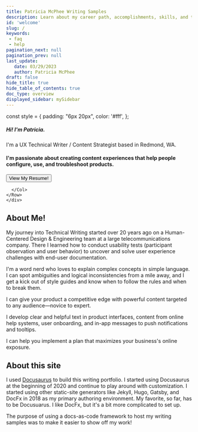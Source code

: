 ```yaml
---
title: Patricia McPhee Writing Samples
description: Learn about my career path, accomplishments, skills, and training.
id: 'welcome'
slug: /
keywords: 
 - faq
 - help
pagination_next: null
pagination_prev: null
last_update: 
   date: 03/29/2023
   author: Patricia McPhee
draft: false
hide_title: true
hide_table_of_contents: true
doc_type: overview
displayed_sidebar: mySidebar
---
```



const style = {
  padding: "6px 20px",
  color: '#fff',
};


<div class="intro-visual">

<Row wrap={true}>
<Col flex="1 1 250px">
       <div class="intro-text">
           <h5 class="intro-visual-header">
    Hi! I'm Patricia.
    </h5>
    <p class="intro-text">I'm a UX Technical Writer / Content Strategist based in Redmond, WA.
    </p>
    <h4 class="intro-text">I'm passionate about creating content experiences that help people configure, use, and troubleshoot products. </h4>                 
        </div>
        <div class="intro-text-button">
        <ConfigProvider
            theme={{
              token: {
                  colorPrimary: '#9ecd28',
                  colorPrimaryHover: '#046b99',
                  colorTextBase: '#1890ff',
                }
              }
            }
          >
            <Button type="primary" shape="round" size='large' style={style} href="/portfolio/resume" >
                    View My Resume!
                  </Button>
          </ConfigProvider>
      </div>
      </Col>
       <Col flex="0 1 300px">
        <div className="intro-image"></div>
          
      </Col>
    </Row>
    </div>


<h2>About Me!</h2>

My journey into Technical Writing started over 20 years ago on a Human-Centered Design & Engineering team at a large telecommunications company. There I learned how to conduct usability tests (participant observation and user behavior) to uncover and solve user experience challenges with end-user documentation.

I'm a word nerd who loves to explain complex concepts in simple language. I can spot ambiguities and logical inconsistencies from a mile away, and I get a kick out of style guides and know when to follow the rules and when to break them.


<Row>
   <Col span={1}><p><CheckCircleFilled style={{ fontSize: '24px', color: '#9ecd28' }} /></p></Col>
   <Col span={20} offset={-3}><p>I can give your product a competitive edge with powerful content targeted to any audience—novice to expert.</p></Col>
</Row>
<Row>
   <Col span={1}><p><CheckCircleFilled style={{ fontSize: '24px', color: '#9ecd28' }} /></p></Col>
   <Col span={20}><p>I develop clear and helpful text in product interfaces, content from online help systems, user onboarding, and in-app messages to push notifications and tooltips.</p></Col>
</Row>
<Row>
   <Col span={1}><p><CheckCircleFilled style={{ fontSize: '24px', color: '#9ecd28' }} /></p></Col>
   <Col span={20}><p>I can help you implement a plan that maximizes your business's online exposure.</p></Col>
</Row>

<h2>About this site</h2>

I used [Docusaurus](https://docusaurus.io) to build this writing portfolio. I started using Docusaurus at the beginning of 2020 and continue to play around with customization. I started using other static-site generators like Jekyll, Hugo, Gatsby, and DocFx in 2018 as my primary authoring environment. My favorite, so far, has to be Docusuarus. I like DocFx, but it's a bit more complicated to set up.

The purpose of using a docs-as-code framework to host my writing samples was to make it easier to show off my work! 
